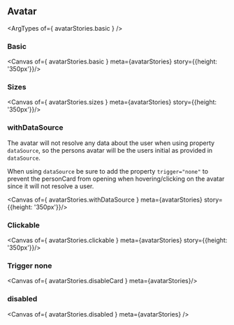 

<Meta title="Person/Avatar" />

## Avatar
<ArgTypes of={ avatarStories.basic } />

### Basic
<Canvas of={ avatarStories.basic } meta={avatarStories} story={{height: '350px'}}/>

### Sizes
<Canvas of={ avatarStories.sizes } meta={avatarStories} story={{height: '350px'}}/>

### withDataSource

The avatar will not resolve any data about the user when using property `dataSource`, so the persons avatar will be the users initial as provided in `dataSource`.

When using `dataSource` be sure to add the property `trigger="none"` to prevent the personCard from opening when hovering/clicking on the avatar since it will not resolve a user.

<Canvas of={ avatarStories.withDataSource } meta={avatarStories}  story={{height: '350px'}}/>

### Clickable
<Canvas of={ avatarStories.clickable } meta={avatarStories} story={{height: '350px'}}/>

### Trigger none
<Canvas of={ avatarStories.disableCard } meta={avatarStories}/>

### disabled
<Canvas of={ avatarStories.disabled } meta={avatarStories} />
